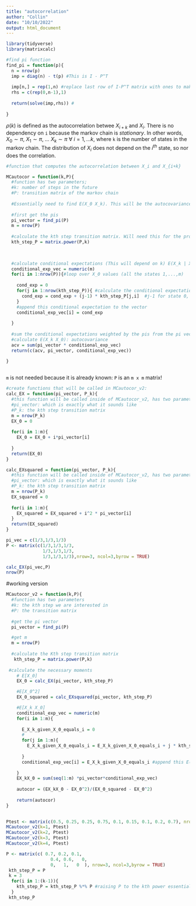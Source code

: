 ```yaml
---
title: "autocorrelation"
author: "Collin"
date: "10/10/2022"
output: html_document
---
```


```r
library(tidyverse)
library(matrixcalc)
```

```r
#find pi function
find_pi = function(p){
  n = nrow(p)
  imp = diag(n) - t(p) #This is I - P^T
  
  imp[n,] = rep(1,n) #replace last row of I-P^T matrix with ones to make it invertible
  rhs = c(rep(0,n-1),1)
  
  return(solve(imp,rhs)) #
  
}
```



$\rho(k)$ is defined as the autocorrelation betwee $X_{i+k}$ and $X_i$. There is no dependency on `i` because the markov chain is *stationary*. In other words, $X_0 \sim \pi$, $X_1 \sim \pi$, ... $X_k \sim \pi$ $\forall \: i = 1,...k$, where `k` is the number of states in the markov chain. The distribution of $X_i$ does not depend on the $i^{th}$ state, so nor does the correlation.
```r
#function that computes the autocorrelation between X_i and X_{i+k}

MCautocor = function(k,P){
  #function has two parameters;
  #k: number of steps in the future
  #P: transition matrix of the markov chain 
  
  #Essentially need to find E(X_0 X_k). This will be the autocovariance, but then we can normalize to be between -1 and 1 by dividing by E(X_0 X_0) the second moment
  
  #first get the pis
  pi_vector = find_pi(P)
  m = nrow(P)
  
  #calculate the kth step transition matrix. Will need this for the probabilities in the next step (conditional exps)
  kth_step_P = matrix.power(P,k)

  
  
  #calculate conditional expectations (This will depend on k) E(X_k | X_0 = i) for all i in the state space i = 1,...m
  conditional_exp_vec = numeric(m)
  for(i in 1:nrow(P)){#loop over X_0 values (all the states 1,...,m)
    
    cond_exp = 0
    for(j in 1:nrow(kth_step_P)){ #calculate the conditional expectation for E(X_k | X_0 = # of the outer for loop)
      cond_exp = cond_exp + (j-1) * kth_step_P[j,i]  #j-1 for state 0, get rid of the minus 1 if state index starts at 1
    }
    #append this conditional expectation to the vector
    conditional_exp_vec[i] = cond_exp
    
  } 
  
  #sum the conditional expectations weighted by the pis from the pi vector
  #calculate E(X_k X_0): autocovariance
  acv = sum(pi_vector * conditional_exp_vec)
  return(c(acv, pi_vector, conditional_exp_vec))
  
}



```
`m` is not needed because it is already  known: `P` is an `m x m` matrix!


```r
#create functions that will be called in MCautocor_v2:
calc_EX = function(pi_vector, P_k){
  #this function will be called inside of MCautocor_v2, has two parameters:
  #pi_vector: which is exactly what it sounds like
  #P_k: the kth step transition matrix 
  m = nrow(P_k)
  EX_0 = 0
 
  for(i in 1:m){
    EX_0 = EX_0 + i*pi_vector[i]
    
  }
  return(EX_0)
}

calc_EXsquared = function(pi_vector, P_k){
  #this function will be called inside of MCautocor_v2, has two parameters:
  #pi_vector: which is exactly what it sounds like
  #P_k: the kth step transition matrix 
  m = nrow(P_k)
  EX_squared = 0
  
  for(i in 1:m){
    EX_squared = EX_squared + i^2 * pi_vector[i]
  }
  return(EX_squared)
}

pi_vec = c(1/3,1/3,1/3)
P <- matrix(c(1/3,1/3,1/3,
              1/3,1/3,1/3,
              1/3,1/3,1/3),nrow=3, ncol=3,byrow = TRUE)

calc_EX(pi_vec,P)
nrow(P)


```



#working version
```r
MCautocor_v2 = function(k,P){
  #function has two parameters
  #k: the kth step we are interested in
  #P: the transition matrix
  
  #get the pi vector
  pi_vector = find_pi(P)

  #get m
  m = nrow(P)
  
  #calculate the Kth step transition matrix
   kth_step_P = matrix.power(P,k)
  
 #calculate the necessary moments
    # E[X_0]
    EX_0 = calc_EX(pi_vector, kth_step_P)

    #E[X_0^2]
    EX_0_squared = calc_EXsquared(pi_vector, kth_step_P)

    #E[X_k X_0]
    conditional_exp_vec = numeric(m)
    for(i in 1:m){
      
      E_X_k_given_X_0_equals_i = 0
      #
      for(j in 1:m){
        E_X_k_given_X_0_equals_i = E_X_k_given_X_0_equals_i + j * kth_step_P[i,j]
        
      }
      conditional_exp_vec[i] = E_X_k_given_X_0_equals_i #append this E(X_k | X_0 = i) to the conditional_exp_vec
      
    }
    EX_kX_0 = sum(seq(1:m) *pi_vector*conditional_exp_vec)
    
    autocor = (EX_kX_0 - EX_0^2)/(EX_0_squared - EX_0^2)
    
    return(autocor)
}
  

```


```r
Ptest <- matrix(c(0.5, 0.25, 0.25, 0.75, 0.1, 0.15, 0.1, 0.2, 0.7), nrow = 3, byrow = TRUE)
MCautocor_v2(k=1, Ptest)
MCautocor_v2(k=2, Ptest)
MCautocor_v2(k=3, Ptest)
MCautocor_v2(k=4, Ptest)


```


```r
P <- matrix(c( 0.7, 0.2, 0.1, 
                 0.4, 0.6,   0, 
                 0,   1,   0  ), nrow=3, ncol=3,byrow = TRUE)
 kth_step_P = P
 k = 3
  for(i in 1:(k-1)){
    kth_step_P = kth_step_P %*% P #raising P to the kth power essentially
  }
 kth_step_P
```



